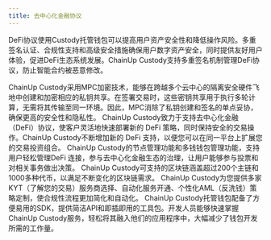 ```yaml
---
title: 去中心化金融协议
---
```



DeFi协议使用Custody托管钱包可以提高用户资产安全性和降低操作风险。多重签名认证、合规性支持和高级安全措施确保用户数字资产安全，同时提供友好用户体验，促进DeFi生态系统发展。ChainUp Custody支持多重签名机制管理DeFi协议，防止智能合约被恶意修改。

<Accordion title="MPC技术消除单点故障">
ChainUp Custody采用MPC加密技术，能够在跨越多个云中心的隔离安全硬件飞地中创建和加密相应的私钥共享。在签署交易时，这些密钥共享用于执行多轮计算，无需将其传输至同一环境。因此，MPC消除了私钥创建和签名的单点妥协，确保更高的安全性和隐私性。
</Accordion>
<Accordion title="多元DeFi协议">
ChainUp Custody致力于支持去中心化金融（DeFi）协议，使客户灵活地快速部署新的 DeFi 策略，同时保持安全的交易操作。ChainUp Custody不断增加新的 DeFi 支持，以便您可以在同一平台上扩展您的交易投资组合。
</Accordion>
<Accordion title="高效DeFi治理">
ChainUp Custody的节点管理功能和多钱钱包管理功能，支持用户轻松管理DeFi 连接，参与去中心化金融生态的治理，让用户能够参与投票和对相关事务做出决策。
</Accordion>
<Accordion title="多区块链支持">
ChainUp Custody可支持的区块链涵盖超过200个主链和1000多种代币，以满足不断变化的区块链需求。
</Accordion>
<Accordion title="KYT与AML集成">
ChainUp Custody为您提供多家KYT（了解您的交易）服务商选择、自动化服务开通、个性化AML（反洗钱）策略定制，使合规性流程更加简化和自动化。
</Accordion>
<Accordion title="轻松整合的SDK">
ChainUp Custody托管钱包配备了方便易用的SDK，提供简洁API和即插即用的工具包。开发人员能够快速掌握ChainUp Custody服务，轻松将其融入他们的应用程序中，大幅减少了钱包开发所需的工作量。
</Accordion>